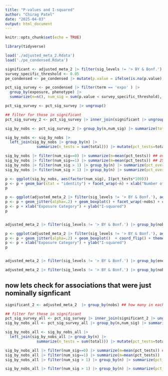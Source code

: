```yaml
---
title: "P-values and I-squared"
author: "Chirag Patel"
date: "2025-04-03"
output: html_document
---
```


```r
knitr::opts_chunk$set(echo = TRUE)
```

```r
library(tidyverse)
```


```r
load('./adjusted_meta_2.Rdata')
load('./pe_condensed.Rdata')
```

```r
significant <- adjusted_meta_2 |> filter(sig_levels != '> BY & Bonf.') |> group_by(sig_levels, nobs) ## how many in each of these groups had pvalues that were less than 0.05?
survey_specific_threshold <- 0.05
pe_condensed <- pe_condensed |> mutate(p.value = ifelse(is.na(p.value), 1, p.value))

pct_sig_survey <- pe_condensed |> filter(term == 'expo' ) |> 
  group_by(exposure, phenotype) |> 
  summarize(n=n(), num_sig = sum(p.value < survey_specific_threshold), pct_sig = num_sig/n)

pct_sig_survey <- pct_sig_survey |> ungroup()

## filter for those in significant
pct_sig_survey_2 <- pct_sig_survey |> inner_join(significant |> ungroup() |> filter(term_name == 'expo') |> select(evarname, pvarname), by=c("exposure"="evarname", "phenotype"="pvarname"))

sig_by_nobs <- pct_sig_survey_2 |> group_by(n,num_sig) |> summarize(total=n()) |> ungroup() |> arrange(n)

sig_by_nobs <- sig_by_nobs |> 
  left_join(sig_by_nobs |> group_by(n) |> 
              summarize(n_tests = sum(total))) |> mutate(pct_tests=total/n_tests)

sig_by_nobs |> filter(num_sig==0) |> summarize(m=mean(pct_tests)) ## over half were not significant in one survey at p<0.05
sig_by_nobs |> filter(num_sig==1) |> summarize(m=mean(pct_tests)) ## 25%
sig_by_nobs |> filter(num_sig > 1) |> group_by(n) |> summarize(pct_over_2 = sum(pct_tests))    ## 
sig_by_nobs |> filter(num_sig > 1) |> group_by(n) |> summarize(pct_over_2 = sum(pct_tests)) |> summarize(m=mean(pct_over_2)) 
```



```r
p <- ggplot(sig_by_nobs, aes(factor(num_sig), I(pct_tests*100)))
p <- p + geom_bar(stat = "identity") + facet_wrap(~n) + xlab("Number of Surveys P-E achieved p<0.05") + ylab("% of total P-E identified [FDR < 0.05]") + theme_bw()
p
```



```r
p <- ggplot(adjusted_meta_2 |> filter(sig_levels != '> BY & Bonf.'), aes(enewsubcategory, i.squared.uwls))
p <- p + geom_jitter(alpha=.2) + geom_boxplot() + facet_wrap(~nobs) + coord_flip() + theme_bw()
p <- p + xlab("Exposure Category") + ylab("I-squared")
p


adjusted_meta_2 |> filter(sig_levels != '> BY & Bonf.') |> group_by(nobs) |> summarize(m=median(i.squared.uwls))
```

```r
p <- ggplot(adjusted_meta_2 |> filter(sig_levels != '> BY & Bonf.'), aes(enewsubcategory, i.squared.uwls))
p <- p + geom_jitter(alpha=.2) + geom_boxplot()  + coord_flip() + theme_bw()
p <- p + xlab("Exposure Category") + ylab("I-squared")
p


adjusted_meta_2 |> filter(sig_levels != '> BY & Bonf.') |> group_by(enewsubcategory) |> summarize(m=median(i.squared.uwls)) |> arrange(-m)

adjusted_meta_2 |> filter(sig_levels != '> BY & Bonf.') |> group_by(nobs) |> summarize(m=median(i.squared.uwls)) |> arrange(-nobs)

```


## now lets check for associations that were just nominally signficant

```r
significant_2 <- adjusted_meta_2  |> group_by(nobs) ## how many in each of these groups had pvalues that were less than 0.05?

## filter for those in significant
pct_sig_survey_all <- pct_sig_survey |> inner_join(significant_2 |> ungroup() |> filter(term_name == 'expo') |> select(evarname, pvarname), by=c("exposure"="evarname", "phenotype"="pvarname"))
sig_by_nobs_all <- pct_sig_survey_all |> group_by(n,num_sig) |> summarize(total=n()) |> ungroup() |> arrange(n)

sig_by_nobs_all <- sig_by_nobs_all |> 
  left_join(sig_by_nobs_all |> group_by(n) |> 
              summarize(n_tests = sum(total))) |> mutate(pct_tests=total/n_tests)

sig_by_nobs_all |> filter(num_sig==0) |> summarize(m=mean(pct_tests)) ## over half were not significant in one survey at p<0.05
sig_by_nobs_all |> filter(num_sig==1) |> summarize(m=mean(pct_tests)) 
sig_by_nobs_all |> filter(num_sig > 1) |> group_by(n) |> summarize(pct_over_2 = sum(pct_tests))    ## 

sig_by_nobs_all |> filter(num_sig > 1) |> group_by(n) |> summarize(pct_over_2 = sum(pct_tests)) |> summarize(m=mean(pct_over_2)) 

```
